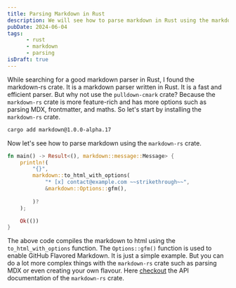 ```yaml
---
title: Parsing Markdown in Rust
description: We will see how to parse markdown in Rust using the markdown-rs crate.
pubDate: 2024-06-04
tags: 
      - rust
      - markdown
      - parsing
isDraft: true
---
```

While searching for a good markdown parser in Rust, I found the markdown-rs crate. It is a markdown parser written in Rust. It is a fast and efficient parser.
But why not use the `pulldown-cmark` crate? Because the `markdown-rs` crate is more feature-rich and has more options such as parsing MDX, frontmatter, and maths.
So let's start by installing the `markdown-rs` crate.
```sh
cargo add markdown@1.0.0-alpha.17
```
Now let's see how to parse markdown using the `markdown-rs` crate.
```rust
fn main() -> Result<(), markdown::message::Message> {
    println!(
        "{}",
        markdown::to_html_with_options(
            "* [x] contact@example.com ~~strikethrough~~",
            &markdown::Options::gfm(),
            
        )?
    );

    Ok(())
}
```
The above code compiles the markdown to html using the `to_html_with_options` function. The `Options::gfm()` function is used to enable GitHub Flavored Markdown.
It is just a simple example. But you can do a lot more complex things with the `markdown-rs` crate such as parsing MDX or even creating your own flavour. Here [checkout](https://docs.rs/markdown/1.0.0-alpha.17/markdown/struct.Options.html) the API documentation of the `markdown-rs` crate.

